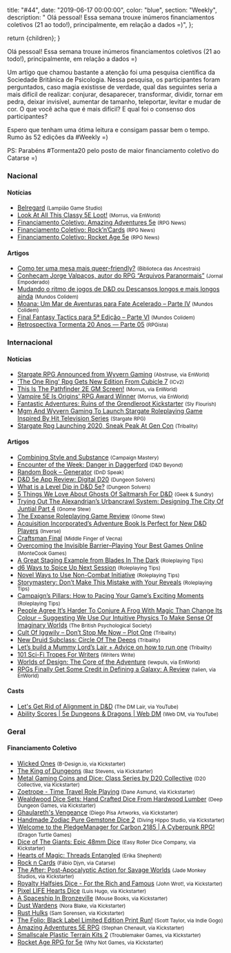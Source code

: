 
  title: "#44",
  date: "2019-06-17 00:00:00",
  color: "blue",
  section: "Weekly",
  description:
    "    Olá pessoal! Essa semana trouxe inúmeros financiamentos coletivos (21 ao todo!), principalmente, em relação a dados =)",
};

  return <InternalLayout meta={meta}>{children}</InternalLayout>;
}

Olá pessoal! Essa semana trouxe inúmeros financiamentos coletivos (21 ao todo!), principalmente, em relação a dados =)

Um artigo que chamou bastante a atenção foi uma pesquisa científica da Sociedade Britânica de Psicologia. Nessa pesquisa, os participantes foram perguntados, caso magia existisse de verdade, qual das seguintes seria a mais difícil de realizar: conjurar, desaparecer, transformar, dividir, tornar em pedra, deixar invisível, aumentar de tamanho, teleportar, levitar e mudar de cor. O que você acha que é mais difícil? E qual foi o consenso dos participantes?

Espero que tenham uma ótima leitura e consigam passar bem o tempo. Rumo às 52 edições da #Weekly =)

PS: Parabéns #Tormenta20 pelo posto de maior financiamento coletivo do Catarse =)

### Nacional

#### Notícias

- [Belregard] <small>(Lampião Game Studio)</small>
- [Look At All This Classy 5E Loot!] <small>(Morrus, via EnWorld)</small>
- [Financiamento Coletivo: Amazing Adventures 5e] <small>(RPG News)</small>
- [Financiamento Coletivo: Rock’n’Cards] <small>(RPG News)</small>
- [Financiamento Coletivo: Rocket Age 5e] <small>(RPG News)</small>

#### Artigos

- [Como ter uma mesa mais queer-friendly?] <small>(Biblioteca das Ancestrais)</small>
- [Conheçam Jorge Valpaços, autor do RPG “Arquivos Paranormais”] <small>(Jornal Empoderado)</small>
- [Mudando o ritmo de jogos de D&amp;D ou Descansos longos e mais longos ainda] <small>(Mundos Colidem)</small>
- [Moana: Um Mar de Aventuras para Fate Acelerado – Parte IV] <small>(Mundos Colidem)</small>
- [Final Fantasy Tactics para 5ª Edição – Parte VI] <small>(Mundos Colidem)</small>
- [Retrospectiva Tormenta 20 Anos — Parte 05] <small>(RPGista)</small>

### Internacional

#### Notícias

- [Stargate RPG Announced from Wyvern Gaming] <small>(Abstruse, via EnWorld)</small>
- [&#039;The One Ring&#039; Rpg Gets New Edition From Cubicle 7] <small>(ICv2)</small>
- [This Is The Pathfinder 2E GM Screen!] <small>(Morrus, via EnWorld)</small>
- [Vampire 5E Is Origins&#039; RPG Award Winner] <small>(Morrus, via EnWorld)</small>
- [Fantastic Adventures: Ruins of the Grendleroot Kickstarter] <small>(Sly Flourish)</small>
- [Mgm And Wyvern Gaming To Launch Stargate Roleplaying Game Inspired By Hit Television Series] <small>(Stargate RPG)</small>
- [Stargate Rpg Launching 2020, Sneak Peak At Gen Con] <small>(Tribality)</small>

#### Artigos

- [Combining Style and Substance] <small>(Campaign Mastery)</small>
- [Encounter of the Week: Danger in Daggerford] <small>(D&amp;D Beyond)</small>
- [Random Book – Generator] <small>(DnD Speak)</small>
- [D&amp;D 5e App Review: Digital D20] <small>(Dungeon Solvers)</small>
- [What is a Level Dip in D&amp;D 5e?] <small>(Dungeon Solvers)</small>
- [5 Things We Love About Ghosts Of Saltmarsh For D&amp;D] <small>(Geek &amp; Sundry)</small>
- [Trying Out The Alexandrian’s Urbancrawl System: Designing The City Of Juntial Part 4] <small>(Gnome Stew)</small>
- [The Expanse Roleplaying Game Review] <small>(Gnome Stew)</small>
- [Acquisition Incorporated’s Adventure Book Is Perfect for New D&amp;D Players] <small>(Inverse)</small>
- [Craftsman Final] <small>(Middle Finger of Vecna)</small>
- [Overcoming the Invisible Barrier–Playing Your Best Games Online] <small>(MonteCook Games)</small>
- [A Great Staging Example from Blades In The Dark] <small>(Roleplaying Tips)</small>
- [d6 Ways to Spice Up Next Session] <small>(Roleplaying Tips)</small>
- [Novel Ways to Use Non-Combat Initiative] <small>(Roleplaying Tips)</small>
- [Storymastery: Don’t Make This Mistake with Your Reveals] <small>(Roleplaying Tips)</small>
- [Campaign’s Pillars: How to Pacing Your Game’s Exciting Moments] <small>(Roleplaying Tips)</small>
- [People Agree It’s Harder To Conjure A Frog With Magic Than Change Its Colour – Suggesting We Use Our Intuitive Physics To Make Sense Of Imaginary Worlds] <small>(The British Psychological Society)</small>
- [Cult Of Iggwilv – Don’t Stop Me Now – Plot One] <small>(Tribality)</small>
- [New Druid Subclass: Circle Of The Deeps] <small>(Tribality)</small>
- [Let’s build a Mummy Lord’s Lair + Advice on how to run one] <small>(Tribality)</small>
- [101 Sci-Fi Tropes For Writers] <small>(Writers Write)</small>
- [Worlds of Design: The Core of the Adventure] <small>(lewpuls, via EnWorld)</small>
- [RPGs Finally Get Some Credit in Defining a Galaxy: A Review] <small>(talien, via EnWorld)</small>

#### Casts

- [Let&#039;s Get Rid of Alignment in D&amp;D] <small>(The DM Lair, via YouTube)</small>
- [Ability Scores | 5e Dungeons &amp; Dragons | Web DM] <small>(Web DM, via YouTube)</small>

### Geral

#### Financiamento Coletivo

- [Wicked Ones] <small>(B-Design.io, via Kickstarter)</small>
- [The King of Dungeons] <small>(Baz Stevens, via Kickstarter)</small>
- [Metal Gaming Coins and Dice: Class Series by D20 Collective] <small>(D20 Collective, via Kickstarter)</small>
- [Zoetrope - Time Travel Role Playing] <small>(Dane Asmund, via Kickstarter)</small>
- [Wealdwood Dice Sets: Hand Crafted Dice From Hardwood Lumber] <small>(Deep Dungeon Games, via Kickstarter)</small>
- [Ghaulareth&#039;s Vengeance] <small>(Diego Pisa Artworks, via Kickstarter)</small>
- [Handmade Zodiac Pure Gemstone Dice 2] <small>(Diving Hippo Studio, via Kickstarter)</small>
- [Welcome to the PledgeManager for Carbon 2185 | A Cyberpunk RPG!] <small>(Dragon Turtle Games)</small>
- [Dice of The Giants: Epic 48mm Dice] <small>(Easy Roller Dice Company, via Kickstarter)</small>
- [Hearts of Magic: Threads Entangled] <small>(Erika Shepherd)</small>
- [Rock n Cards] <small>(Fábio Djyn, via Catarse)</small>
- [The After: Post-Apocalyptic Action for Savage Worlds] <small>(Jade Monkey Studios, via Kickstarter)</small>
- [Royalty Halfsies Dice - For the Rich and Famous] <small>(John Wrot!, via Kickstarter)</small>
- [Pixel LIFE Hearts Dice] <small>(Luis Hugo, via Kickstarter)</small>
- [A Spaceship In Bronzeville] <small>(Mouse Books, via Kickstarter)</small>
- [Dust Wardens] <small>(Nora Blake, via Kickstarter)</small>
- [Rust Hulks] <small>(Sam Sorensen, via Kickstarter)</small>
- [The Folio: Black Label Limited Edition Print Run!] <small>(Scott Taylor, via Indie Gogo)</small>
- [Amazing Adventures 5E RPG] <small>(Stephan Chenault, via Kickstarter)</small>
- [Smallscale Plastic Terrain Kits 2] <small>(Troublemaker Games, via Kickstarter)</small>
- [Rocket Age RPG for 5e] <small>(Why Not Games, via Kickstarter)</small>

[final fantasy tactics para 5ª edição – parte vi]: https://www.mundoscolidem.com.br/final-fantasy-tactics-para-5a-edicao-parte-vi/
[combining style and substance]: http://www.campaignmastery.com/blog/combining-style-and-substance/
[trying out the alexandrian’s urbancrawl system: designing the city of juntial part 4]: https://gnomestew.com/trying-out-the-alexandrians-urbancrawl-system-designing-the-city-of-juntial-part-4/
[fantastic adventures: ruins of the grendleroot kickstarter]: http://slyflourish.com/ruins_of_the_grendleroot_kickstarter.html
[rpgs finally get some credit in defining a galaxy: a review]: https://www.enworld.org/forum/content.php?6356-RPGs-Finally-Get-Some-Credit-in-Defining-a-Galaxy-A-Review
[people agree it’s harder to conjure a frog with magic than change its colour – suggesting we use our intuitive physics to make sense of imaginary worlds]: https://digest.bps.org.uk/2019/06/10/people-agree-its-harder-to-conjure-a-frog-with-magic-than-change-its-colour-suggesting-we-use-our-intuitive-physics-to-make-sense-of-imaginary-worlds/
[craftsman final]: https://mfov.magehandpress.com/2019/06/craftsman-final.html
[the expanse roleplaying game review]: https://gnomestew.com/the-expanse-roleplaying-game-review/
[let&#039;s get rid of alignment in d&amp;d]: https://www.youtube.com/watch?v=58kWIsc17YY
[random book – generator]: http://dndspeak.com/2019/06/random-book-generator/
[let’s build a mummy lord’s lair + advice on how to run one]: https://www.tribality.com/2019/06/11/lets-build-a-mummy-lords-lair-advice-on-how-to-run-one/
[mgm and wyvern gaming to launch stargate roleplaying game inspired by hit television series]: https://stargatetherpg.com/news/press/mgm-and-wyvern-gaming-to-launch-stargate-roleplaying-game/
[stargate rpg announced from wyvern gaming]: https://www.enworld.org/forum/content.php?6388-Stargate-RPG-Announced-from-Wyvern-Gaming
[stargate rpg launching 2020, sneak peak at gen con]: https://www.tribality.com/2019/06/11/stargate-rpg-launching-2020-sneak-peak-at-gen-con/
[cult of iggwilv – don’t stop me now – plot one]: https://www.tribality.com/2019/06/12/cult-of-iggwilv-dont-stop-me-now-plot-one/
[look at all this classy 5e loot!]: https://www.enworld.org/forum/content.php?6392-Look-At-All-This-Classy-5E-Loot!
[the after: post-apocalyptic action for savage worlds]: https://www.kickstarter.com/projects/823004289/the-after-post-apocalyptic-action-for-savage-worlds
[dust wardens]: https://www.kickstarter.com/projects/351501726/dust-wardens
[zoetrope - time travel role playing]: https://www.kickstarter.com/projects/cosmicmirrorgames/zoetrope-time-travel-role-playing
[rust hulks]: https://www.kickstarter.com/projects/583799276/rust-hulks
[ghaulareth&#039;s vengeance]: https://www.kickstarter.com/projects/2029996743/ghaulareths-vengeance-reloaded
[the folio: black label limited edition print run!]: https://www.indiegogo.com/projects/the-folio-black-label-limited-edition-print-run#/
[dice of the giants: epic 48mm dice]: https://www.kickstarter.com/projects/easyrollerdice/dice-of-the-giants-epic-48mm-dice
[wealdwood dice sets: hand crafted dice from hardwood lumber]: https://www.kickstarter.com/projects/deepdungeongames/wealdwood-dice-sets-hand-crafted-dice-from-hardwood-lumber
[royalty halfsies dice - for the rich and famous]: https://www.kickstarter.com/projects/johnwrot/royalty-halfsies-dice-for-the-rich-and-famous
[handmade zodiac pure gemstone dice 2]: https://www.kickstarter.com/projects/divinghippostudio/handmade-zodiac-pure-gemstone-dice-2
[pixel life hearts dice]: https://www.kickstarter.com/projects/1931093517/legend-of-zelda-life-hearts-dice
[metal gaming coins and dice: class series by d20 collective]: https://www.kickstarter.com/projects/d20collective/metal-gaming-coins-and-dice-class-series-by-d20-collective
[storymastery: don’t make this mistake with your reveals]: https://www.roleplayingtips.com/adventure-building/storymastery-dont-make-this-mistake-with-your-reveals/
[campaign’s pillars: how to pacing your game’s exciting moments]: https://www.roleplayingtips.com/adventure-building/campaigns-pillars-how-to-pacing-your-games-exciting-moments/
[novel ways to use non-combat initiative]: https://www.roleplayingtips.com/running-games/novel-ways-to-use-non-combat-initiative/
[d6 ways to spice up next session]: https://www.roleplayingtips.com/running-games/d6-ways-to-spice-up-next-session-2/
[a great staging example from blades in the dark]: https://www.roleplayingtips.com/adventure-building/a-great-staging-example-from-blades-in-the-dark/
[new druid subclass: circle of the deeps]: https://www.tribality.com/2019/06/13/new-druid-subclass-circle-of-the-deeps/
[this is the pathfinder 2e gm screen!]: https://www.enworld.org/forum/content.php?6401-This-Is-The-Pathfinder-2E-GM-Screen!
[mudando o ritmo de jogos de d&amp;d ou descansos longos e mais longos ainda]: https://www.mundoscolidem.com.br/descansos-longos/
[worlds of design: the core of the adventure]: https://www.enworld.org/forum/content.php?6329-Worlds-of-Design-The-Core-of-the-Adventure
[moana: um mar de aventuras para fate acelerado – parte iv]: https://www.mundoscolidem.com.br/moana-um-mar-de-aventuras-para-fate-acelerado-parte-iv/
[a spaceship in bronzeville]: https://www.kickstarter.com/projects/mousebooks/a-spaceship-in-bronzeville
[encounter of the week: danger in daggerford]: https://www.dndbeyond.com/posts/517-encounter-of-the-week-danger-in-daggerford
[what is a level dip in d&amp;d 5e?]: https://www.dungeonsolvers.com/2019/06/10/what-is-a-level-dip-in-dd-5e/
[d&amp;d 5e app review: digital d20]: https://www.dungeonsolvers.com/2019/06/14/dd-5e-app-review-digital-d20/
[financiamento coletivo: amazing adventures 5e]: https://newsrpg.wordpress.com/2019/06/11/financiamento-coletivo-amazing-adventures-5e/
[amazing adventures 5e rpg]: https://www.kickstarter.com/projects/676918054/amazing-adventures-5e-rpg
[5 things we love about ghosts of saltmarsh for d&amp;d]: https://geekandsundry.com/5-things-we-love-about-ghosts-of-saltmarsh-for-dd/
[ability scores | 5e dungeons &amp; dragons | web dm]: https://www.youtube.com/watch?v=kYOmke2Lhi8
[financiamento coletivo: rock’n’cards]: https://newsrpg.wordpress.com/2019/06/13/financiamento-coletivo-rock-n-cards/
[rock n cards]: https://www.catarse.me/rock_n_cards
[&#039;the one ring&#039; rpg gets new edition from cubicle 7]: https://icv2.com/articles/news/view/43242/the-one-ring-rpg-gets-new-edition-cubicle-7
[welcome to the pledgemanager for carbon 2185 | a cyberpunk rpg!]: https://dragonturtlegames.pledgemanager.com/projects/carbon-2185-a-cyberpunk-rpg/participate/
[como ter uma mesa mais queer-friendly?]: https://medium.com/bibliotecadasancestrais/como-ter-uma-mesa-mais-queer-friendly-39776d008d8c
[101 sci-fi tropes for writers]: https://writerswrite.co.za/101-sci-fi-tropes-for-writers/
[overcoming the invisible barrier–playing your best games online]: https://www.montecookgames.com/overcoming-the-invisible-barrier-playing-your-best-games-online/
[belregard]: https://lampiaogamestudio.wordpress.com/belregard/
[hearts of magic: threads entangled]: https://www.kickstarter.com/projects/fadingroots/hearts-of-magic-threads-entangled
[smallscale plastic terrain kits 2]: https://www.kickstarter.com/projects/smallscaleterrain2/smallscale-plastic-terrain-kits-2
[retrospectiva tormenta 20 anos — parte 05]: https://rpgista.com.br/2019/06/14/retrospectiva-tormenta-20-anos-parte-05/
[financiamento coletivo: rocket age 5e]: https://newsrpg.wordpress.com/2019/06/15/financiamento-coletivo-rocket-age-5e/
[rocket age rpg for 5e]: https://www.kickstarter.com/projects/whynotgames/rocket-age-rpg-for-5e?ref=project_tweet
[wicked ones]: https://www.kickstarter.com/projects/b-design/wicked-ones/
[vampire 5e is origins&#039; rpg award winner]: https://www.enworld.org/forum/content.php?6405-Vampire-5E-Is-Origins-RPG-Award-Winner
[acquisition incorporated’s adventure book is perfect for new d&amp;d players]: https://www.inverse.com/article/56755-acquisitions-incorporated-adventure-book-review-dungeons-dragons
[conheçam jorge valpaços, autor do rpg “arquivos paranormais”]: http://jornalempoderado.com.br/conhecam-jorge-valpacos-autor-do-rpg/
[the king of dungeons]: https://www.kickstarter.com/projects/kingofdungeons/the-king-of-dungeons

